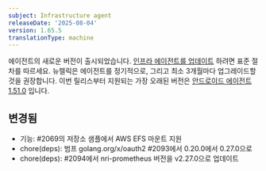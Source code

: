```yaml
---
subject: Infrastructure agent
releaseDate: '2025-08-04'
version: 1.65.5
translationType: machine
---
```


에이전트의 새로운 버전이 출시되었습니다. [인프라 에이전트를 업데이트](https://docs.newrelic.com/docs/infrastructure/install-configure-manage-infrastructure/update-or-uninstall/update-infrastructure-agent) 하려면 표준 절차를 따르세요. 뉴렐릭은 에이전트를 정기적으로, 그리고 최소 3개월마다 업그레이드할 것을 권장합니다. 이번 릴리스부터 지원되는 가장 오래된 버전은 [안드로이드 에이전트 1.51.0](https://docs.newrelic.com/docs/release-notes/infrastructure-release-notes/infrastructure-agent-release-notes/new-relic-infrastructure-agent-1510/) 입니다.

## 변경됨

* 기능: #2069의 저장소 샘플에서 AWS EFS 마운트 지원
* chore(deps): 범프 golang.org/x/oauth2 #2093에서 0.20.0에서 0.27.0으로
* chore(deps): #2094에서 nri-prometheus 버전을 v2.27.0으로 업데이트